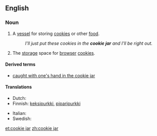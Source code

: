==English==

===Noun===
{{wikipedia}}
{{en-noun|head=[[cookie]] [[jar]]}}

# A [[vessel]] for storing [[cookie]]s or other [[food]].
#: ''I'll just put these cookies in the '''cookie jar''' and I'll be right out.''
# {{context|Internet|lang=en}} The [[storage]] space for [[browser]] [[cookie]]s.

====Derived terms====
* [[caught with one's hand in the cookie jar]]

====Translations====
{{trans-top|a vessel for storing food}}
* Dutch: {{t-|nl|koekjestrommel}}
* Finnish: [[keksipurkki]], [[piparipurkki]]
{{trans-mid}}
* Italian: {{t-|it|biscottiera|f}}
* Swedish: {{t+|sv|kakburk|c}}
{{trans-bottom}}

[[et:cookie jar]]
[[zh:cookie jar]]